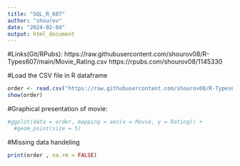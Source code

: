 ---
title: "SQL_R_607"
author: "shourov"
date: "2024-02-04"
output: html_document
---

#Links(Git/RPubs):
https://raw.githubusercontent.com/shourov08/R-Types607/main/Movie_Rating.csv
https://rpubs.com/shourov08/1145330

#Load the CSV file in R dataframe

```{r}
order <- read.csv("https://raw.githubusercontent.com/shourov08/R-Types607/main/Movie_Rating.csv")
show(order)
```

#Graphical presentation of movie:

```{r}
#ggplot(data = order, mapping = aes(x = Movie, y = Rating)) +
  #geom_point(size = 5)
```


#Missing data handeling 

```{r}
print(order , na.rm = FALSE)
```